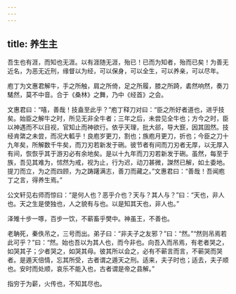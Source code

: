 ```yaml
---
---
---
```

title: 养生主
---



吾生也有涯，而知也无涯。以有涯随无涯，殆已！已而为知者，殆而已矣！为善无近名，为恶无近刑，缘督以为经，可以保身，可以全生，可以养亲，可以尽年。

庖丁为文惠君解牛，手之所触，肩之所倚，足之所履，膝之所踦，砉然响然，奏刀騞然，莫不中音。合于《桑林》之舞，乃中《经首》之会。

文惠君曰：“嘻，善哉！技盍至此乎？”庖丁释刀对曰：“臣之所好者道也，进乎技矣。始臣之解牛之时，所见无非全牛者；三年之后，未尝见全牛也；方今之时，臣以神遇而不以目视，官知止而神欲行。依乎天理，批大郤，导大窾，因其固然。技经肯綮之未尝，而况大軱乎！良庖岁更刀，割也；族庖月更刀，折也；今臣之刀十九年矣，所解数千牛矣，而刀刃若新发于硎。彼节者有间而刀刃者无厚，以无厚入有间，恢恢乎其于游刃必有余地矣。是以十九年而刀刃若新发于硎。虽然，每至于族，吾见其难为，怵然为戒，视为止，行为迟，动刀甚微，謋然已解，如土委地。提刀而立，为之而四顾，为之踌躇满志，善刀而藏之。”文惠君曰：“善哉！吾闻庖丁之言，得养生焉。”

公文轩见右师而惊曰：“是何人也？恶乎介也？天与？其人与？”曰：“天也，非人也。天之生是使独也，人之貌有与也。以是知其天也，非人也。”

泽雉十步一啄，百步一饮，不蕲畜乎樊中。神虽王，不善也。

老聃死，秦佚吊之，三号而出。弟子曰：“非夫子之友邪？”曰：“然。”“然则吊焉若此可乎？”曰：“然。始也吾以为其人也，而今非也。向吾入而吊焉，有老者哭之，如哭其子；少者哭之，如哭其母。彼其所以会之，必有不蕲言而言，不蕲哭而哭者。是遁天倍情，忘其所受，古者谓之遁天之刑。适来，夫子时也；适去，夫子顺也。安时而处顺，哀乐不能入也，古者谓是帝之县解。”

指穷于为薪，火传也，不知其尽也。

